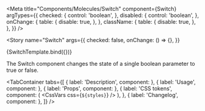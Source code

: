 

<Meta
  title="Components/Molecules/Switch"
  component={Switch}
  argTypes={{
    checked: {
      control: 'boolean',
    },
    disabled: {
      control: 'boolean',
    },
    onChange: {
      table: {
        disable: true,
      },
    },
    className: {
      table: {
        disable: true,
      },
    },
  }}
/>


<!-- Canvas -->

<Story
  name="Switch"
  args={{
    checked: false,
    onChange: () => {},
  }}
>
  {SwitchTemplate.bind({})}
</Story>

<!-- Docs -->

<ComponentHeader
  name="Switch"
  version={version}
  stage={1}
  design="https://www.figma.com/file/rrvkvQEoVTOHa7MzyKSaoz/OTP-Global-Design-System?node-id=1370%3A40765"
/>

The Switch component changes the state of a single boolean parameter to true or false.

<TabContainer
  tabs={[
    { label: 'Description', component: <Description /> },
    { label: 'Usage', component: <Usage /> },
    { label: 'Props', component: <Props of={Switch} /> },
    {
      label: 'CSS tokens',
      component: (
        <CssVars
          css={`
            ${styles}
          `}
        />
      ),
    },
    { label: 'Changelog', component: <Changelog /> },
  ]}
/>
